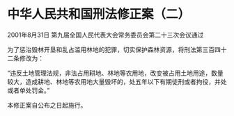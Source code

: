 # 中华人民共和国刑法修正案（二）

2001年8月31日 第九届全国人民代表大会常务委员会第二十三次会议通过

  

为了惩治毁林开垦和乱占滥用林地的犯罪，切实保护森林资源，将刑法第三百四十二条修改为：

“违反土地管理法规，非法占用耕地、林地等农用地，改变被占用土地用途，数量较大，造成耕地、林地等农用地大量毁坏的，处五年以下有期徒刑或者拘役，并处或者单处罚金。”

本修正案自公布之日起施行。